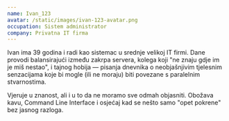 ```yaml
---
name: Ivan_123
avatar: /static/images/ivan-123-avatar.png
occupation: Sistem administrator
company: Privatna IT firma
---
```


Ivan ima 39 godina i radi kao sistemac u srednje velikoj IT firmi. Dane provodi balansirajući između zakrpa servera, kolega koji "ne znaju gdje im je miš nestao", i tajnog hobija — pisanja dnevnika o neobjašnjivim tjelesnim senzacijama koje bi mogle (ili ne moraju) biti povezane s paralelnim stvarnostima.

Vjeruje u znanost, ali i u to da ne moramo sve odmah objasniti. Obožava kavu, Command Line Interface i osjećaj kad se nešto samo "opet pokrene" bez jasnog razloga.
